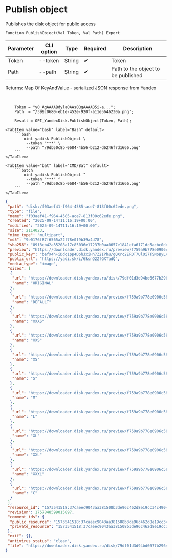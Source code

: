 ﻿---
sidebar_position: 1
description: Publish object and other functions to work with Yandex Disk in the Open Integration Package, a free open-source integration library for 1C:Enterprise 8, OneScript and CLI
keywords: [1C, 1С, 1С:Enterprise, 1С:Enterprise 8.3, API, Integration, Services, Exchange, OneScript, CLI, Yandex Disk]
---


# Publish object
 Publishes the disk object for public access



`Function PublishObject(Val Token, Val Path) Export`

  | Parameter | CLI option | Type | Required | Description |
  |-|-|-|-|-|
  | Token | --token | String | &#x2714; | Token |
  | Path | --path | String | &#x2714; | Path to the object to be published |

  
  Returns:  Map Of KeyAndValue - serialized JSON response from Yandex

<br/>




```bsl title="1C:Enterprise/OneScript code example"
    Token = "y0_AgAAAABdylaOAAs0QgAAAAD5i-a...";
    Path  = "/399c0680-eb1e-452e-920f-a11e5646230a.png";

    Result = OPI_YandexDisk.PublishObject(Token, Path);
```
 

 <Tabs>
  
    <TabItem value="bash" label="Bash" default>
        ```bash
            oint yadisk PublishObject \
             --token "***" \
             --path "/9db50c8b-0684-4b56-b212-d6246f7d1666.png"
        ```
    </TabItem>
  
    <TabItem value="bat" label="CMD/Bat" default>
        ```batch
            oint yadisk PublishObject ^
             --token "***" ^
             --path "/9db50c8b-0684-4b56-b212-d6246f7d1666.png"
        ```
    </TabItem>
</Tabs>


```json title="Result"
{
 "path": "disk:/f03aef41-f964-4585-ace7-813f00c62ede.png",
 "type": "file",
 "name": "f03aef41-f964-4585-ace7-813f00c62ede.png",
 "created": "2025-09-14T11:16:19+00:00",
 "modified": "2025-09-14T11:16:19+00:00",
 "size": 2114023,
 "mime_type": "multipart",
 "md5": "9e0176f87f6565a22f78e0f9b39a4d78",
 "sha256": "89f8eb42a35208a17c85036e17237b0aa0657e1841efa6171dc5acbc0dea9e18",
 "preview": "https://downloader.disk.yandex.ru/preview/f759a9b778e0906c586191a14be2b2a96898bd2bac1dd22c347d83af1ec7e4d1/inf/Kw7ntutnYTv7ME2Wc45CLPUTRub4FO1o8FL8mXTzn15mJipCySkz4Ste7NeUNF4jmAKSauPmPxLFzO6aMKmEAw%3D%3D?uid=1573541518&filename=f03aef41-f964-4585-ace7-813f00c62ede.png&disposition=inline&hash=&limit=0&content_type=image%2Fjpeg&owner_uid=1573541518&tknv=v3&size=S&crop=0",
 "public_key": "befX4h+iDdq1pp4DphJxiHh7Z2IPhu/gQXrc2EROT7UlOi7TSNoByLVKwRpx72NTq/J6bpmRyOJonT3VoXnDag==",
 "public_url": "https://yadi.sk/i/6ksnQ2ZfGXTadQ",
 "media_type": "image",
 "sizes": [
  {
   "url": "https://downloader.disk.yandex.ru/disk/79df01d3d94bd6677b29646d7df7d7418fed1ec9a2018d952c58cfd617bca417/68c6dc57/gwThwhLBKYvLhQCNnqAHipg9dL32B8ucsRJtTnFcQwXyscfbJ8B8OyXfwGYeSiPiSjoRHIEODK4QYbBUqVd5IQ%3D%3D?uid=1573541518&filename=f03aef41-f964-4585-ace7-813f00c62ede.png&disposition=attachment&hash=&limit=0&content_type=multipart&owner_uid=1573541518&fsize=2114023&hid=03d7263840468e281bd0b238a26e7d0d&media_type=image&tknv=v3&etag=9e0176f87f6565a22f78e0f9b39a4d78",
   "name": "ORIGINAL"
  },
  {
   "url": "https://downloader.disk.yandex.ru/preview/f759a9b778e0906c586191a14be2b2a96898bd2bac1dd22c347d83af1ec7e4d1/inf/Kw7ntutnYTv7ME2Wc45CLPUTRub4FO1o8FL8mXTzn15mJipCySkz4Ste7NeUNF4jmAKSauPmPxLFzO6aMKmEAw%3D%3D?uid=1573541518&filename=f03aef41-f964-4585-ace7-813f00c62ede.png&disposition=inline&hash=&limit=0&content_type=image%2Fjpeg&owner_uid=1573541518&tknv=v3",
   "name": "DEFAULT"
  },
  {
   "url": "https://downloader.disk.yandex.ru/preview/f759a9b778e0906c586191a14be2b2a96898bd2bac1dd22c347d83af1ec7e4d1/inf/Kw7ntutnYTv7ME2Wc45CLPUTRub4FO1o8FL8mXTzn15mJipCySkz4Ste7NeUNF4jmAKSauPmPxLFzO6aMKmEAw%3D%3D?uid=1573541518&filename=f03aef41-f964-4585-ace7-813f00c62ede.png&disposition=inline&hash=&limit=0&content_type=image%2Fjpeg&owner_uid=1573541518&tknv=v3&size=XXXS&crop=0",
   "name": "XXXS"
  },
  {
   "url": "https://downloader.disk.yandex.ru/preview/f759a9b778e0906c586191a14be2b2a96898bd2bac1dd22c347d83af1ec7e4d1/inf/Kw7ntutnYTv7ME2Wc45CLPUTRub4FO1o8FL8mXTzn15mJipCySkz4Ste7NeUNF4jmAKSauPmPxLFzO6aMKmEAw%3D%3D?uid=1573541518&filename=f03aef41-f964-4585-ace7-813f00c62ede.png&disposition=inline&hash=&limit=0&content_type=image%2Fjpeg&owner_uid=1573541518&tknv=v3&size=XXS&crop=0",
   "name": "XXS"
  },
  {
   "url": "https://downloader.disk.yandex.ru/preview/f759a9b778e0906c586191a14be2b2a96898bd2bac1dd22c347d83af1ec7e4d1/inf/Kw7ntutnYTv7ME2Wc45CLPUTRub4FO1o8FL8mXTzn15mJipCySkz4Ste7NeUNF4jmAKSauPmPxLFzO6aMKmEAw%3D%3D?uid=1573541518&filename=f03aef41-f964-4585-ace7-813f00c62ede.png&disposition=inline&hash=&limit=0&content_type=image%2Fjpeg&owner_uid=1573541518&tknv=v3&size=XS&crop=0",
   "name": "XS"
  },
  {
   "url": "https://downloader.disk.yandex.ru/preview/f759a9b778e0906c586191a14be2b2a96898bd2bac1dd22c347d83af1ec7e4d1/inf/Kw7ntutnYTv7ME2Wc45CLPUTRub4FO1o8FL8mXTzn15mJipCySkz4Ste7NeUNF4jmAKSauPmPxLFzO6aMKmEAw%3D%3D?uid=1573541518&filename=f03aef41-f964-4585-ace7-813f00c62ede.png&disposition=inline&hash=&limit=0&content_type=image%2Fjpeg&owner_uid=1573541518&tknv=v3&size=S&crop=0",
   "name": "S"
  },
  {
   "url": "https://downloader.disk.yandex.ru/preview/f759a9b778e0906c586191a14be2b2a96898bd2bac1dd22c347d83af1ec7e4d1/inf/Kw7ntutnYTv7ME2Wc45CLPUTRub4FO1o8FL8mXTzn15mJipCySkz4Ste7NeUNF4jmAKSauPmPxLFzO6aMKmEAw%3D%3D?uid=1573541518&filename=f03aef41-f964-4585-ace7-813f00c62ede.png&disposition=inline&hash=&limit=0&content_type=image%2Fjpeg&owner_uid=1573541518&tknv=v3&size=M&crop=0",
   "name": "M"
  },
  {
   "url": "https://downloader.disk.yandex.ru/preview/f759a9b778e0906c586191a14be2b2a96898bd2bac1dd22c347d83af1ec7e4d1/inf/Kw7ntutnYTv7ME2Wc45CLPUTRub4FO1o8FL8mXTzn15mJipCySkz4Ste7NeUNF4jmAKSauPmPxLFzO6aMKmEAw%3D%3D?uid=1573541518&filename=f03aef41-f964-4585-ace7-813f00c62ede.png&disposition=inline&hash=&limit=0&content_type=image%2Fjpeg&owner_uid=1573541518&tknv=v3&size=L&crop=0",
   "name": "L"
  },
  {
   "url": "https://downloader.disk.yandex.ru/preview/f759a9b778e0906c586191a14be2b2a96898bd2bac1dd22c347d83af1ec7e4d1/inf/Kw7ntutnYTv7ME2Wc45CLPUTRub4FO1o8FL8mXTzn15mJipCySkz4Ste7NeUNF4jmAKSauPmPxLFzO6aMKmEAw%3D%3D?uid=1573541518&filename=f03aef41-f964-4585-ace7-813f00c62ede.png&disposition=inline&hash=&limit=0&content_type=image%2Fjpeg&owner_uid=1573541518&tknv=v3&size=XL&crop=0",
   "name": "XL"
  },
  {
   "url": "https://downloader.disk.yandex.ru/preview/f759a9b778e0906c586191a14be2b2a96898bd2bac1dd22c347d83af1ec7e4d1/inf/Kw7ntutnYTv7ME2Wc45CLPUTRub4FO1o8FL8mXTzn15mJipCySkz4Ste7NeUNF4jmAKSauPmPxLFzO6aMKmEAw%3D%3D?uid=1573541518&filename=f03aef41-f964-4585-ace7-813f00c62ede.png&disposition=inline&hash=&limit=0&content_type=image%2Fjpeg&owner_uid=1573541518&tknv=v3&size=XXL&crop=0",
   "name": "XXL"
  },
  {
   "url": "https://downloader.disk.yandex.ru/preview/f759a9b778e0906c586191a14be2b2a96898bd2bac1dd22c347d83af1ec7e4d1/inf/Kw7ntutnYTv7ME2Wc45CLPUTRub4FO1o8FL8mXTzn15mJipCySkz4Ste7NeUNF4jmAKSauPmPxLFzO6aMKmEAw%3D%3D?uid=1573541518&filename=f03aef41-f964-4585-ace7-813f00c62ede.png&disposition=inline&hash=&limit=0&content_type=image%2Fjpeg&owner_uid=1573541518&tknv=v3&size=XXXL&crop=0",
   "name": "XXXL"
  },
  {
   "url": "https://downloader.disk.yandex.ru/preview/f759a9b778e0906c586191a14be2b2a96898bd2bac1dd22c347d83af1ec7e4d1/inf/Kw7ntutnYTv7ME2Wc45CLPUTRub4FO1o8FL8mXTzn15mJipCySkz4Ste7NeUNF4jmAKSauPmPxLFzO6aMKmEAw%3D%3D?uid=1573541518&filename=f03aef41-f964-4585-ace7-813f00c62ede.png&disposition=inline&hash=&limit=0&content_type=image%2Fjpeg&owner_uid=1573541518&tknv=v3&size=S&crop=0",
   "name": "C"
  }
 ],
 "resource_id": "1573541518:37caeec9043aa381508b3de96c462d8e19cc34c4904e2c34b1b401ce694c9f6d",
 "revision": 1757848599015897,
 "comment_ids": {
  "public_resource": "1573541518:37caeec9043aa381508b3de96c462d8e19cc34c4904e2c34b1b401ce694c9f6d",
  "private_resource": "1573541518:37caeec9043aa381508b3de96c462d8e19cc34c4904e2c34b1b401ce694c9f6d"
 },
 "exif": {},
 "antivirus_status": "clean",
 "file": "https://downloader.disk.yandex.ru/disk/79df01d3d94bd6677b29646d7df7d7418fed1ec9a2018d952c58cfd617bca417/68c6dc57/gwThwhLBKYvLhQCNnqAHipg9dL32B8ucsRJtTnFcQwXyscfbJ8B8OyXfwGYeSiPiSjoRHIEODK4QYbBUqVd5IQ%3D%3D?uid=1573541518&filename=f03aef41-f964-4585-ace7-813f00c62ede.png&disposition=attachment&hash=&limit=0&content_type=multipart&owner_uid=1573541518&fsize=2114023&hid=03d7263840468e281bd0b238a26e7d0d&media_type=image&tknv=v3&etag=9e0176f87f6565a22f78e0f9b39a4d78"
}
```
